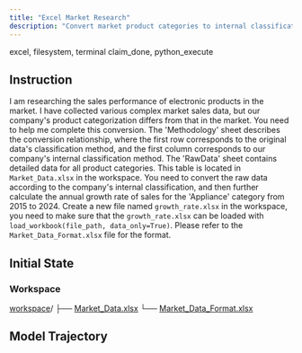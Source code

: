 ```yaml
---
title: "Excel Market Research"
description: "Convert market product categories to internal classifications and calculate 2015–2024 Appliance sales growth rate, saving results in growth_rate.xlsx for data-only loading."
---
```


<Columns cols={2}>
  <Card title="MCP Server" icon="cloud">
    excel, filesystem, terminal
  </Card>
  <Card title="Local Tool" icon="terminal">
    claim_done, python_execute
  </Card>
</Columns>

## Instruction

I am researching the sales performance of electronic products in the market. I have collected various complex market sales data, but our company's product categorization differs from that in the market. You need to help me complete this conversion. The 'Methodology' sheet describes the conversion relationship, where the first row corresponds to the original data's classification method, and the first column corresponds to our company's internal classification method. The 'RawData' sheet contains detailed data for all product categories. This table is located in `Market_Data.xlsx` in the workspace. You need to convert the raw data according to the company's internal classification, and then further calculate the annual growth rate of sales for the 'Appliance' category from 2015 to 2024. Create a new file named `growth_rate.xlsx` in the workspace, you need to make sure that the `growth_rate.xlsx` can be loaded with `load_workbook(file_path, data_only=True)`. Please refer to the `Market_Data_Format.xlsx` file for the format.

## Initial State

### Workspace

<AccordionGroup>
<Accordion title="File Directory">

[workspace](https://github.com/hkust-nlp/mcpbench_dev/tree/finalpool_dev/tasks/finalpool/excel-market-research/initial_workspace)/
├── [Market_Data.xlsx](https://github.com/hkust-nlp/mcpbench_dev/blob/finalpool_dev/tasks/finalpool/excel-market-research/initial_workspace/Market_Data.xlsx)
└── [Market_Data_Format.xlsx](https://github.com/hkust-nlp/mcpbench_dev/blob/finalpool_dev/tasks/finalpool/excel-market-research/initial_workspace/Market_Data_Format.xlsx)

</Accordion>

## Model Trajectory

